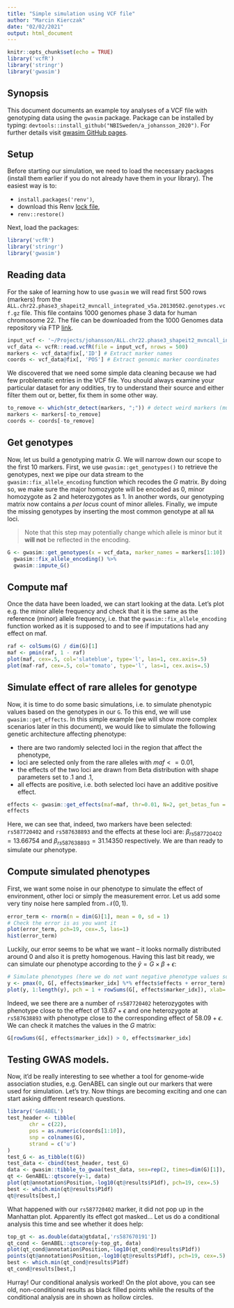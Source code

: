 ```yaml
---
title: "Simple simulation using VCF file"
author: "Marcin Kierczak"
date: "02/02/2021"
output: html_document
---
```


```r
knitr::opts_chunk$set(echo = TRUE)
library('vcfR')
library('stringr')
library('gwasim')
```
## Synopsis
This document documents an example toy analyses of a VCF file with genotyping data using the `gwasim` package.
Package can be installed by typing: `devtools::install_github("NBISweden/a_johansson_2020")`. For further details visit [gwasim GitHub pages](https://github.com/NBISweden/a_johansson_2020).

## Setup
Before starting our simulation, we need to load the necessary packages (install them earlier if you do not already have them in your library). The easiest way is to:

* `install.packages('renv')`,
* download this Renv [lock file](https://github.com/NBISweden/a_johansson_2020/blob/master/renv.lock),
* `renv::restore()`

Next, load the packages:
```r
library('vcfR')
library('stringr')
library('gwasim')
```

## Reading data
For the sake of learning how to use `gwasim` we will read first 500 rows (markers) from the `ALL.chr22.phase3_shapeit2_mvncall_integrated_v5a.20130502.genotypes.vcf.gz` file. This file contains 1000 genomes phase 3 data for human chromosome 22. The file can be downloaded from the 1000 Genomes data repository via FTP [link](ftp://ftp.1000genomes.ebi.ac.uk/vol1/ftp/release/20130502/).

```r
input_vcf <- '~/Projects/johansson/ALL.chr22.phase3_shapeit2_mvncall_integrated_v5a.20130502.genotypes.vcf.gz'
vcf_data <- vcfR::read.vcfR(file = input_vcf, nrows = 500)
markers <- vcf_data@fix[,'ID'] # Extract marker names
coords <- vcf_data@fix[, 'POS'] # Extract genomic marker coordinates
```

We discovered that we need some simple data cleaning because we had few problematic entries in the VCF file. You should always examine your particular dataset for any oddities, try to understand their source and either filter them out or, better, fix them in some other way.
```r
to_remove <- which(str_detect(markers, ";")) # detect weird markers (multi-marker)
markers <- markers[-to_remove]
coords <- coords[-to_remove]
```

## Get genotypes

Now, let us build a genotyping matrix $G$. We will narrow down our scope to the first 10 markers. First, we use `gwasim::get_genotypes()` to retrieve the genotypes, next we pipe our data stream to the `gwasim::fix_allele_encoding` function which recodes the $G$ matrix. By doing so, we make sure the major homozygote will be encoded as 0, minor homozygote as 2 and heterozygotes as 1. In another words, our genotyping matrix now contains a *per locus* count of minor alleles. Finally, we impute the missing genotypes by inserting the most common genotype at all `NA` loci. 

> Note that this step may potentially change which allele is minor but it **will not** be reflected in the encoding.
```r
G <- gwasim::get_genotypes(x = vcf_data, marker_names = markers[1:10]) %>% 
  gwasim::fix_allele_encoding() %>%
  gwasim::impute_G()
```

## Compute maf

Once the data have been loaded, we can start looking at the data. Let's plot e.g. the minor allele frequency and check that it is the same as the reference (minor) allele frequency, i.e. that the `gwasim::fix_allele_encoding` function worked as it is supposed to and to see if imputations had any effect on maf. 

```r
raf <- colSums(G) / dim(G)[1]
maf <- pmin(raf, 1 - raf)
plot(maf, cex=.5, col='slateblue', type='l', las=1, cex.axis=.5)
plot(maf-raf, cex=.5, col='tomato', type='l', las=1, cex.axis=.5)
```

## Simulate effect of rare alleles for genotype
Now, it is time to do some basic simulations, i.e. to simulate phenotypic values based on the genotypes in our `G`. 
To this end, we will use `gwasim::get_effects`. In this simple example (we will show more complex scenarios later in this document), we would like to simulate the following genetic architecture affecting phenotype:

* there are two randomly selected loci in the region that affect the phenotype,
* loci are selected only from the rare alleles with $maf <= 0.01$,
* the effects of the two loci are drawn from Beta distribution with shape parameters set to .1 and .1,
* all effects are positive, i.e. both selected loci have an additive positive effect.

```r
effects <- gwasim::get_effects(maf=maf, thr=0.01, N=2, get_betas_fun = dbeta, get_betas_args = list(shape1 = .1, shape2 = .1), rare=T, frac_negative=0, seed = 2)
effects
```
Here, we can see that, indeed, two markers have been selected: `rs587720402` and `rs587638893` and the effects at these loci are: $\beta_{rs587720402} = 13.66754$ and $\beta_{rs587638893} = 31.14350$ respectively. We are than ready to simulate our phenotype.

## Compute simulated phenotypes

First, we want some noise in our phenotype to simulate the effect of environment, other loci or simply the measurement error. Let us add some very tiny noise here sampled from $\mathcal{N}(0, 1)$.
```r
error_term <- rnorm(n = dim(G)[1], mean = 0, sd = 1)
# Check the error is as you want it
plot(error_term, pch=19, cex=.5, las=1)
hist(error_term)
```
Luckily, our error seems to be what we want -- it looks normally distributed around 0 and also it is pretty homogenous.
Having this last bit ready, we can simulate our phenotype according to the $\hat{y} = G \times \beta + \epsilon$:
```r
# Simulate phenotypes (here we do not want negative phenotype values so, we set them to 0)
y <- pmax(0, G[, effects$marker_idx] %*% effects$effects + error_term)
plot(y, 1:length(y), pch = 1 + rowSums(G[, effects$marker_idx]), xlab='individual', ylab='phenotype', las=1, cex.axis=.7, main = "Simulated phenotype per individual")
```

Indeed, we see there are a number of `rs587720402` heterozygotes with phenotype close to the effect of $13.67 + \epsilon$ and one heterozygote at `rs587638893` with phenotype close to the corresponding effect of $58.09 + \epsilon$.
We can check it matches the values in the $G$ matrix:
```r
G[rowSums(G[, effects$marker_idx]) > 0, effects$marker_idx]
```

## Testing GWAS models.

Now, it'd be really interesting to see whether a tool for genome-wide association studies, e.g. GenABEL can single out our markers that were used for simulation. Let's try. Now things are becoming exciting and one can start asking different research questions. 

```r
library('GenABEL')
test_header <- tibble(
       chr = c(22),
       pos = as.numeric(coords[1:10]),
       snp = colnames(G),
       strand = c('u')
)
test_G <- as_tibble(t(G))
test_data <- cbind(test_header, test_G)
data <- gwasim::tibble_to_gwaa(test_data, sex=rep(2, times=dim(G)[1]), trait=y, progress = F)
qt <- GenABEL::qtscore(y~1, data)
plot(qt@annotation$Position,-log10(qt@results$P1df), pch=19, cex=.5)
best <- which.min(qt@results$P1df)
qt@results[best,]
```
What happened with our `rs587720402` marker, it did not pop up in the Manhattan plot. Apparently its effect got masked... Let us do a conditional analysis this time and see whether it does help:
```r
top_gt <- as.double(data@gtdata[,'rs587670191'])
qt_cond <- GenABEL::qtscore(y~top_gt, data)
plot(qt_cond@annotation$Position,-log10(qt_cond@results$P1df))
points(qt@annotation$Position,-log10(qt@results$P1df), pch=19, cex=.5)
best <- which.min(qt_cond@results$P1df)
qt_cond@results[best,]
```
Hurray! Our conditional analysis worked! On the plot above, you can see old, non-conditional results as black filled points while the results of the conditional analysis are in shown as hollow circles.
